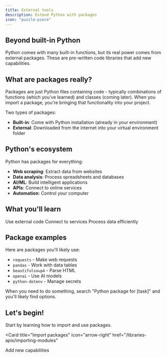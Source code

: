 ```yaml
---
title: External tools
description: Extend Python with packages
icon: "puzzle-piece"
---
```


## Beyond built-in Python

Python comes with many built-in functions, but its real power comes from external packages. These are pre-written code libraries that add new capabilities.

## What are packages really?

Packages are just Python files containing code - typically combinations of functions (which you've learned) and classes (coming later). When you import a package, you're bringing that functionality into your project.

Two types of packages:
- **Built-in**: Come with Python installation (already in your environment)
- **External**: Downloaded from the internet into your virtual environment folder

## Python's ecosystem

Python has packages for everything:
- **Web scraping**: Extract data from websites
- **Data analysis**: Process spreadsheets and databases
- **AI/ML**: Build intelligent applications
- **APIs**: Connect to online services
- **Automation**: Control your computer

## What you'll learn

<CardGroup cols={3}>
  <Card title="Import packages" icon="download" href="/libraries-apis/importing-modules">
    Use external code
  </Card>
  <Card title="Work with APIs" icon="globe" href="/libraries-apis/working-with-apis">
    Connect to services
  </Card>
  <Card title="Data libraries" icon="database" href="/libraries-apis/data-libraries">
    Process data efficiently
  </Card>
</CardGroup>

## Package examples

Here are packages you'll likely use:
- `requests` - Make web requests
- `pandas` - Work with data tables
- `beautifulsoup4` - Parse HTML
- `openai` - Use AI models
- `python-dotenv` - Manage secrets

<Tip>
  When you need to do something, search "Python package for [task]" and you'll likely find options.
</Tip>

## Let's begin!

Start by learning how to import and use packages.

<Card
  title="Import packages"
  icon="arrow-right"
  href="/libraries-apis/importing-modules"
>
  Add new capabilities
</Card>
